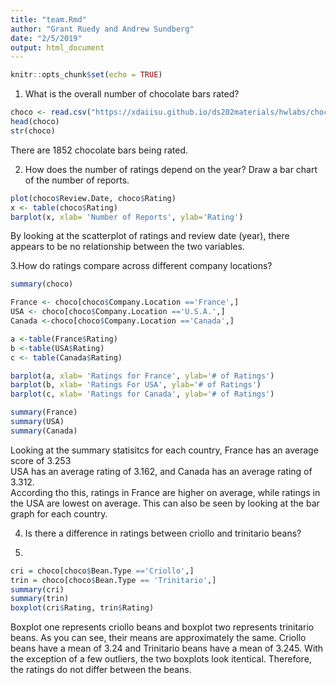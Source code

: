 ```yaml
---
title: "team.Rmd"
author: "Grant Ruedy and Andrew Sundberg"
date: "2/5/2019"
output: html_document
---
```


```r
knitr::opts_chunk$set(echo = TRUE)
```

1. What is the overall number of chocolate bars rated?
```r
choco <- read.csv("https://xdaiisu.github.io/ds202materials/hwlabs/choco.csv")
head(choco)
str(choco)
```

There are 1852 chocolate bars being rated.


2. How does the number of ratings depend on the year? Draw a bar chart of the number of reports.

```r
plot(choco$Review.Date, choco$Rating)
x <- table(choco$Rating)
barplot(x, xlab= 'Number of Reports', ylab='Rating')
```

By looking at the scatterplot of ratings and review date (year), there appears to be no relationship between the two variables.


3.How do ratings compare across different company locations?

```r
summary(choco)

France <- choco[choco$Company.Location =='France',]
USA <- choco[choco$Company.Location =='U.S.A.',]
Canada <-choco[choco$Company.Location =='Canada',]

a <-table(France$Rating)
b <-table(USA$Rating)
c <- table(Canada$Rating)

barplot(a, xlab= 'Ratings for France', ylab='# of Ratings')
barplot(b, xlab= 'Ratings For USA', ylab='# of Ratings')
barplot(c, xlab= 'Ratings for Canada', ylab='# of Ratings')

summary(France)
summary(USA)
summary(Canada)

```

Looking at the summary statisitcs for each country, France has an average score of 3.253  
USA has an average rating of 3.162, and Canada has an average rating of 3.312.  
According tho this, ratings in France are higher on average, while ratings in the USA are lowest on average.  This can also be seen by looking at the bar graph for each country.


4. Is there a difference in ratings between criollo and trinitario beans?

5.
```r
cri = choco[choco$Bean.Type =='Criollo',]
trin = choco[choco$Bean.Type == 'Trinitario',]
summary(cri)
summary(trin)
boxplot(cri$Rating, trin$Rating)
```

Boxplot one represents criollo beans and boxplot two represents trinitario beans.  As you can see, their means are approximately the same.  Criollo beans have a mean of 3.24 and Trinitario beans have a mean of 3.245.  With the exception of a few outliers, the two boxplots look itentical.  Therefore, the ratings do not differ between the beans.

